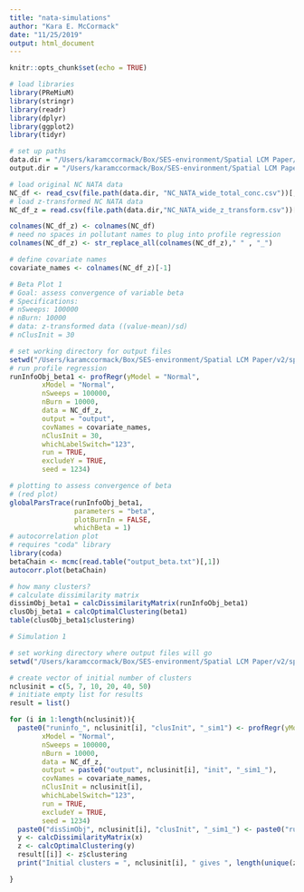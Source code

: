 ```yaml
---
title: "nata-simulations"
author: "Kara E. McCormack"
date: "11/25/2019"
output: html_document
---
```


```r
knitr::opts_chunk$set(echo = TRUE)
```

```r
# load libraries
library(PReMiuM)
library(stringr)
library(readr)
library(dplyr)
library(ggplot2)
library(tidyr)
```

```r
# set up paths
data.dir = "/Users/karamccormack/Box/SES-environment/Spatial LCM Paper/Data/"
output.dir = "/Users/karamccormack/Box/SES-environment/Spatial LCM Paper/Output/"

# load original NC NATA data
NC_df <- read_csv(file.path(data.dir, "NC_NATA_wide_total_conc.csv"))[,-1]
# load z-transformed NC NATA data
NC_df_z = read.csv(file.path(data.dir,"NC_NATA_wide_z_transform.csv"))[,-1]

colnames(NC_df_z) <- colnames(NC_df)
# need no spaces in pollutant names to plug into profile regression
colnames(NC_df_z) <- str_replace_all(colnames(NC_df_z)," " , "_")

# define covariate names
covariate_names <- colnames(NC_df_z)[-1]
```

```r
# Beta Plot 1
# Goal: assess convergence of variable beta 
# Specifications:
# nSweeps: 100000
# nBurn: 10000
# data: z-transformed data ((value-mean)/sd)
# nClusInit = 30

# set working directory for output files
setwd("/Users/karamccormack/Box/SES-environment/Spatial LCM Paper/v2/spatial-mpe-ses/output/scratch/Beta_1")
# run profile regression
runInfoObj_beta1 <- profRegr(yModel = "Normal",
        xModel = "Normal",
        nSweeps = 100000,
        nBurn = 10000,
        data = NC_df_z,
        output = "output",
        covNames = covariate_names,
        nClusInit = 30,
        whichLabelSwitch="123",
        run = TRUE,
        excludeY = TRUE, 
        seed = 1234)

# plotting to assess convergence of beta
# (red plot)
globalParsTrace(runInfoObj_beta1, 
                parameters = "beta",
                plotBurnIn = FALSE, 
                whichBeta = 1)
# autocorrelation plot
# requires "coda" library
library(coda)
betaChain <- mcmc(read.table("output_beta.txt")[,1])
autocorr.plot(betaChain)

# how many clusters?
# calculate dissimilarity matrix
dissimObj_beta1 = calcDissimilarityMatrix(runInfoObj_beta1)
clusObj_beta1 = calcOptimalClustering(beta1)
table(clusObj_beta1$clustering)

```


```r
# Simulation 1

# set working directory where output files will go
setwd("/Users/karamccormack/Box/SES-environment/Spatial LCM Paper/v2/spatial-mpe-ses/output/scratch/Simulation1")

# create vector of initial number of clusters
nclusinit = c(5, 7, 10, 20, 40, 50)
# initiate empty list for results
result = list()

for (i in 1:length(nclusinit)){
  paste0("runinfo_", nclusinit[i], "clusInit", "_sim1") <- profRegr(yModel = "Normal",
        xModel = "Normal",
        nSweeps = 100000,
        nBurn = 10000,
        data = NC_df_z,
        output = paste0("output", nclusinit[i], "init", "_sim1_"),
        covNames = covariate_names,
        nClusInit = nclusinit[i],
        whichLabelSwitch="123",
        run = TRUE,
        excludeY = TRUE, 
        seed = 1234)
  paste0("disSimObj", nclusinit[i], "clusInit", "_sim1_") <- paste0("runinfo_", nclusinit[i], "clusInit")
  y <- calcDissimilarityMatrix(x)
  z <- calcOptimalClustering(y)
  result[[i]] <- z$clustering
  print("Initial clusters = ", nclusinit[i], " gives ", length(unique(z$clustering)), " final clusters. ")

}
```



